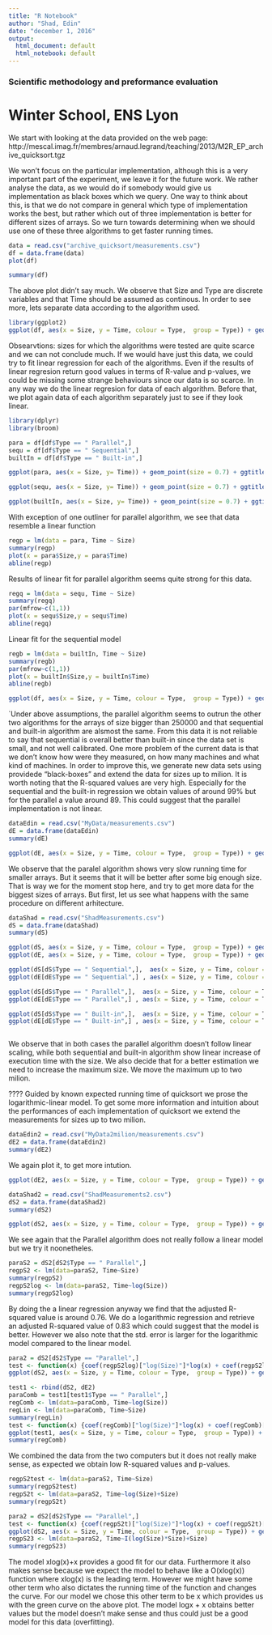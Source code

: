```yaml
---
title: "R Notebook"
author: "Shad, Edin"
date: "december 1, 2016"
output:
  html_document: default
  html_notebook: default
---
```


### Scientific methodology and preformance evaluation 
# Winter School, ENS Lyon 


We start with looking at the data provided on the web page: http://mescal.imag.fr/membres/arnaud.legrand/teaching/2013/M2R_EP_archive_quicksort.tgz

We won't focus on the particular implementation, although this is a very important part of the experiment, we leave it for the future work. We rather analyse the data, as we would do if somebody would give us implementation as black boxes which we query. One way to think about this, is that we do not compare in general which type of implementation works the best, but rather which out of three implementation is better for different sizes of arrays. So we turn towards determining when we should use one of these three algorithms to get faster running times. 

```r
data = read.csv("archive_quicksort/measurements.csv")
df = data.frame(data)
plot(df)

summary(df)
```

The above plot didn't say much. We observe that Size and Type are discrete variables and that Time should be assumed as continous. In order to see more, lets separate data according to the algorithm used. 

```r
library(ggplot2)
ggplot(df, aes(x = Size, y = Time, colour = Type,  group = Type)) + geom_point() + ggtitle("Data corresponding to each algorithm")
```
Obsearvtions: sizes for which the algorithms were tested are quite scarce and we can not conclude much. If we would have just this data, we could try to fit linear regression for each of the algorithms. Even if the results of linear regresion return good values in terms of R-value and p-values, we could be missing some strange behaviours since our data is so scarce. In any way we do the linear regresion for data of each algorithm. Before that, we plot again data of each algorithm separately just to see if they look linear.
```r
library(dplyr)
library(broom)

```

```r
para = df[df$Type == " Parallel",] 
sequ = df[df$Type == " Sequential",]
builtIn = df[df$Type == " Built-in",]

ggplot(para, aes(x = Size, y= Time)) + geom_point(size = 0.7) + ggtitle("Plot for parallel algorithms.")
```

```r
ggplot(sequ, aes(x = Size, y= Time)) + geom_point(size = 0.7) + ggtitle("Plot for sequential algorithms.")

```


```r
ggplot(builtIn, aes(x = Size, y= Time)) + geom_point(size = 0.7) + ggtitle("Plot for built-in algorithms.")
```
With exception of one outliner for parallel algorithm, we see that data resemble a linear function

```r

regp = lm(data = para, Time ~ Size)
summary(regp)
plot(x = para$Size,y = para$Time)
abline(regp)
```
Results of linear fit for parallel algorithm seems quite strong for this data.

```r

regq = lm(data = sequ, Time ~ Size)
summary(regq)
par(mfrow~c(1,1))
plot(x = sequ$Size,y = sequ$Time)
abline(regq)


```
Linear fit for the sequential model

```r
regb = lm(data = builtIn, Time ~ Size)
summary(regb)
par(mfrow~c(1,1))
plot(x = builtIn$Size,y = builtIn$Time)
abline(regb)
```
```r
ggplot(df, aes(x = Size, y = Time, colour = Type,  group = Type)) + geom_point() + ggtitle("Data with regresion lines for each of algorithms") + geom_abline(intercept = coef(regp)["(Intercept)"], slope = coef(regp)["Size"], colour = "green" ) +geom_abline(intercept = coef(regq)["(Intercept)"], slope = coef(regq)["Size"], colour = "blue" ) + geom_abline(intercept = coef(regb)["(Intercept)"], slope = coef(regb)["Size"], colour = "red" )
```
`Under above assumptions, the parallel algorithm seems to outrun the other two algorithms for the arrays of size bigger than 250000 and that sequential and built-in algorithm are alsmost the same. From this data it is not reliable to say that sequential is overall better than built-in since the data set is small, and not well calibrated. One more problem of the current data is that we don't know how were they measured, on how many machines and what kind of machines. In order to improve this, we generate new data sets using providede "black-boxes" and extend the data for sizes up to milion. It is worth noting that the R-squared values are very high. Especially for the sequential and the built-in regression we obtain values of around 99% but for the parallel a value around 89. This could suggest that the parallel implementation is not linear.
```r
dataEdin = read.csv("MyData/measurements.csv")
dE = data.frame(dataEdin)
summary(dE)
```
```r
ggplot(dE, aes(x = Size, y = Time, colour = Type,  group = Type)) + geom_point() + ggtitle("Plot for different types of algorithms")
```
 We observe that the paralel algorithm shows very slow running time for smaller arrays. But it seems that it will be better after some big enough size. That is way we for the moment stop here, and try to get more data for the biggest sizes of arrays. But first, let us see what happens with the same procedure on different arhitecture. 

```r
dataShad = read.csv("ShadMeasurements.csv")
dS = data.frame(dataShad)
summary(dS)
```
```r
ggplot(dS, aes(x = Size, y = Time, colour = Type,  group = Type)) + geom_point() + ggtitle("Plot for different types of algorithms(1m)")
ggplot(dE, aes(x = Size, y = Time, colour = Type,  group = Type)) + geom_point() + ggtitle("Plot for different types of algorithms(1m)")

ggplot(dS[dS$Type == " Sequential",],  aes(x = Size, y = Time, colour = Type,  group = Type)) + geom_point(colour="#619CFF") + ggtitle("Sequential algorithm on machine S (1m)")
ggplot(dE[dE$Type == " Sequential",] , aes(x = Size, y = Time, colour = Type,  group = Type)) + geom_point(colour="#619CFF") + ggtitle("Sequential algorithm on machine E (1m")

ggplot(dS[dS$Type == " Parallel",],  aes(x = Size, y = Time, colour = Type,  group = Type)) + geom_point(colour="#00BA38") + ggtitle("Parallel algorithm on machine S (1m")
ggplot(dE[dE$Type == " Parallel",] , aes(x = Size, y = Time, colour = Type,  group = Type)) + geom_point(colour="#00BA38") + ggtitle("Parallel algorithm on machine E (1m")

ggplot(dS[dS$Type == " Built-in",],  aes(x = Size, y = Time, colour = Type,  group = Type)) + geom_point(colour = "#F8766D") + ggtitle("Built-in  algorithm on machine S (1m)")
ggplot(dE[dE$Type == " Built-in",] , aes(x = Size, y = Time, colour = Type,  group = Type)) + geom_point(colour = "#F8766D") + ggtitle("Built-in  algorithm on machine E (1m)")



```

We observe that in both cases the parallel algorithm doesn't follow linear scaling, while both sequential and built-in algorithm show linear increase of execution time with the size. We also decide that for a better estimation we need to increase the maximum size. We move the maximum up to two milion.

???? Guided by known expected running time of quicksort we prose the logarithmic-linear model. To get some more information and intuition about the performances of each implementation of quicksort we extend the measurements for sizes up to two milion.

```r
dataEdin2 = read.csv("MyData2milion/measurements.csv")
dE2 = data.frame(dataEdin2)
summary(dE2)
```
We again plot it, to get more intution. 

```r
ggplot(dE2, aes(x = Size, y = Time, colour = Type,  group = Type)) + geom_point() + ggtitle("Plot for different types of algorithms (2 milion)")
```
```r
dataShad2 = read.csv("ShadMeasurements2.csv")
dS2 = data.frame(dataShad2)
summary(dS2)
```
```r
ggplot(dS2, aes(x = Size, y = Time, colour = Type,  group = Type)) + geom_point() + ggtitle("Plot for different types of algorithms (2 milion)")
```
We see again that the Parallel algorithm does not really follow a linear model but we try it noonetheles.
```r
paraS2 = dS2[dS2$Type == " Parallel",] 
regpS2 <- lm(data=paraS2, Time~Size)
summary(regpS2)
regpS2log <- lm(data=paraS2, Time~log(Size))
summary(regpS2log)
```
By doing the a linear regression anyway we find that the adjusted R-squared value is around 0.76. We do a logarithmic regression and retrieve an adjusted R-squared value of 0.83 which could suggest that the model is better. However we also note that the std. error is larger for the logarithmic model compared to the linear model.
```r
para2 = dS2[dS2$Type == "Parallel",]
test <- function(x) {coef(regpS2log)["log(Size)"]*log(x) + coef(regpS2log)["(Intercept)"]}
ggplot(dS2, aes(x = Size, y = Time, colour = Type,  group = Type)) + geom_point() + ggtitle("Data with regresion lines for each of algorithms") + stat_function(fun=test,color="green")
```

```r
test1 <- rbind(dS2, dE2)
paraComb = test1[test1$Type == " Parallel",]
regComb <- lm(data=paraComb, Time~log(Size))
regLin <- lm(data=paraComb, Time~Size)
summary(regLin)
test <- function(x) {coef(regComb)["log(Size)"]*log(x) + coef(regComb)["(Intercept)"]}
ggplot(test1, aes(x = Size, y = Time, colour = Type,  group = Type)) + geom_point(size=0.4) + ggtitle("Data with regresion lines for each of algorithms") + geom_smooth(data = subset(test1, Type == " Parallel"), method = "lm", formula = y ~ log(x)) + geom_smooth(data=subset(test1, Type == " Parallel"), method = "lm", formula = y~x)
summary(regComb)


```
We combined the data from the two computers but it does not really make sense, as expected we obtain low R-squared values and p-values.
```r
regpS2test <- lm(data=paraS2, Time~Size)
summary(regpS2test)
regpS2t <- lm(data=paraS2, Time~log(Size)+Size)
summary(regpS2t)
```
```r
para2 = dS2[dS2$Type == "Parallel",]
test <- function(x) {coef(regpS2t)["log(Size)"]*log(x) + coef(regpS2t)["(Intercept)"]+coef(regpS2t)["Size"]*x}
ggplot(dS2, aes(x = Size, y = Time, colour = Type,  group = Type)) + geom_point() + ggtitle("Data with regresion lines for each of algorithms") + stat_function(fun=test,color="red") + geom_smooth(data=subset(dS2, Type == " Parallel"), method = "lm", formula = y~I(x*log(x))+x)
regpS23 <- lm(data=paraS2, Time~I(log(Size)*Size)+Size)
summary(regpS23)
```
The model xlog(x)+x provides a good fit for our data. Furthermore it also makes sense because we expect the model to behave like a O(xlog(x)) function where xlog(x) is the leading term. However we might have some other term who also dictates the running time of the function and changes the curve. For our model we chose this other term to be x which provides us with the green curve on the above plot. The model logx + x obtains better values but the model doesn't make sense and thus could just be a good model for this data (overfitting).